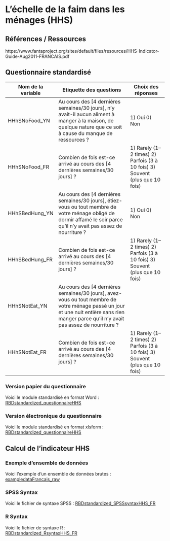# L'échelle de la faim dans les ménages (HHS)

## Références / Ressources

https://www.fantaproject.org/sites/default/files/resources/HHS-Indicator-Guide-Aug2011-FRANCAIS.pdf


## Questionnaire standardisé

Nom de la variable | Etiquette des questions | Choix des réponses
---- | ------------- |------
HHhSNoFood_YN | Au cours des [4 dernières semaines/30 jours], n'y avait-il aucun aliment à manger à la maison, de quelque nature que ce soit à cause du manque de ressources ? | 1) Oui 0) Non
HHhSNoFood_FR | Combien de fois est-ce arrivé au cours des [4 dernières semaines/30 jours] ? | 1) Rarely (1–2 times) 2) Parfois (3 à 10 fois)  3) Souvent (plus que 10 fois)
HHhSBedHung_YN | Au cours des [4 dernières semaines/30 jours], étiez-vous ou tout membre de votre ménage obligé de dormir affamé le soir parce qu’il n’y avait pas assez de nourriture ?  | 1) Oui 0) Non
HHhSBedHung_FR  | Combien de fois est-ce arrivé au cours des [4 dernières semaines/30 jours] ? | 1) Rarely (1–2 times) 2) Parfois (3 à 10 fois)  3) Souvent (plus que 10 fois)
HHhSNotEat_YN | Au cours des [4 dernières semaines/30 jours], avez-vous ou tout membre de votre ménage passé un jour et une nuit entière sans rien manger parce qu’il n’y avait pas assez de nourriture ?
HHhSNotEat_FR | Combien de fois est-ce arrivé au cours des [4 dernières semaines/30 jours] ? | 1) Rarely (1–2 times) 2) Parfois (3 à 10 fois)  3) Souvent (plus que 10 fois)

### Version papier du questionnaire

Voici le module standardisé en format Word :
[RBDstandardized_questionnaireHHS](https://github.com/WFP-VAM/RBD_FS_CH_guide_FR/blob/main/questionnaires/RBDstandardized_questionnaireHHS.docx?raw=true) 

### Version électronique du questionnaire

Voici le module standardisé en format xlsform :
[RBDstandardized_questionnaireHHS](https://github.com/WFP-VAM/RBD_FS_CH_guide_FR/blob/main/questionnaires/RBDstandardized_questionnaireHHS.xlsx?raw=true) 


## Calcul de l'indicateur HHS

### Exemple d'ensemble de données

Voici l'exemple d'un ensemble de données brutes :  
[exampledataFrancais_raw](https://github.com/WFP-VAM/RBD_FS_CH_guide_FR/blob/main/example_datasets/exampledataFrancais_raw.sav?raw=true) 

### SPSS Syntax

Voici le fichier de syntaxe SPSS : 
[RBDstandardized_SPSSsyntaxHHS_FR](https://github.com/WFP-VAM/RBD_FS_CH_guide_FR/blob/main/syntax/RBDstandardized_SPSSsyntaxHHS_FR.sps) 

### R Syntax

Voici le fichier de syntaxe R :  
[RBDstandardized_RsyntaxHHS_FR](https://github.com/WFP-VAM/RBD_FS_CH_guide_FR/blob/main/syntax/RBDstandardized_RsyntaxHHS_FR.R) 
